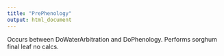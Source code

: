 ```yaml
---
title: "PrePhenology"
output: html_document
---
```



Occurs between DoWaterArbitration and DoPhenology. Performs sorghum final leaf no calcs.
